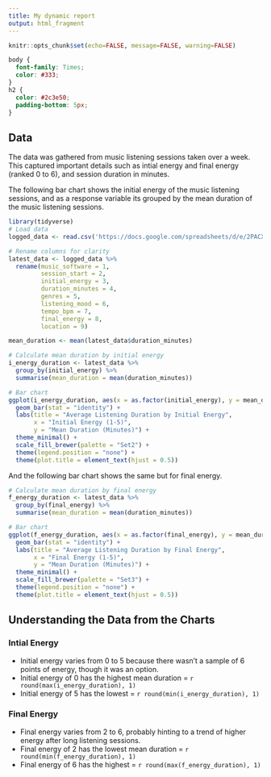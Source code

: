 ---
title: My dynamic report
output: html_fragment
---

```{r setup, include=FALSE}
knitr::opts_chunk$set(echo=FALSE, message=FALSE, warning=FALSE)

```

```{css}

body {
  font-family: Times;
  color: #333;
}
h2 {
  color: #2c3e50;
  padding-bottom: 5px;
}

```


## Data 

The data was gathered from music listening sessions taken over a week. This captured important details such as intial energy and final energy (ranked 0 to 6), and session duration in minutes.

The following bar chart shows the initial energy of the music listening sessions, and as a response variable its grouped by  the mean duration of the music listening sessions.


```{r}
library(tidyverse)
# Load data
logged_data <- read.csv('https://docs.google.com/spreadsheets/d/e/2PACX-1vRtn8ewxlbvlcvY-O4AXnk8f4c_0nmjhQxei9uqpwI83h2H6yI89d4ROVpfmEUrgQXyuugoGz3At83d/pub?output=csv')

# Rename columns for clarity
latest_data <- logged_data %>% 
  rename(music_software = 1,
         session_start = 2,
         initial_energy = 3,
         duration_minutes = 4,
         genres = 5,
         listening_mood = 6,
         tempo_bpm = 7,
         final_energy = 8,
         location = 9)

mean_duration <- mean(latest_data$duration_minutes)

# Calculate mean duration by initial energy
i_energy_duration <- latest_data %>%
  group_by(initial_energy) %>%
  summarise(mean_duration = mean(duration_minutes))

# Bar chart
ggplot(i_energy_duration, aes(x = as.factor(initial_energy), y = mean_duration, fill = as.factor(initial_energy))) +
  geom_bar(stat = "identity") +
  labs(title = "Average Listening Duration by Initial Energy",
       x = "Initial Energy (1-5)",
       y = "Mean Duration (Minutes)") +
  theme_minimal() +
  scale_fill_brewer(palette = "Set2") +
  theme(legend.position = "none") +
  theme(plot.title = element_text(hjust = 0.5))

```

And the following bar chart shows the same but for final energy.

```{r}

# Calculate mean duration by final energy
f_energy_duration <- latest_data %>%
  group_by(final_energy) %>%
  summarise(mean_duration = mean(duration_minutes))

# Bar chart
ggplot(f_energy_duration, aes(x = as.factor(final_energy), y = mean_duration, fill = as.factor(final_energy))) +
  geom_bar(stat = "identity") +
  labs(title = "Average Listening Duration by Final Energy",
       x = "Final Energy (1-5)",
       y = "Mean Duration (Minutes)") +
  theme_minimal() +
  scale_fill_brewer(palette = "Set3") +
  theme(legend.position = "none") +
  theme(plot.title = element_text(hjust = 0.5))
```


## Understanding the Data from the Charts

### Intial Energy

* Initial energy varies from 0 to 5 because there wasn't a sample
of 6 points of energy, though it was an option.
* Initial energy of 0 has the highest mean duration = `r round(max(i_energy_duration), 1)`
* Initial energy of 5 has the lowest = `r round(min(i_energy_duration), 1)`



### Final Energy 

* Final energy varies from 2 to 6, probably hinting to a trend 
of higher energy after long listening sessions.
* Final energy of 2 has the lowest mean duration = `r round(min(f_energy_duration), 1)`
* Final energy of 6 has the highest = `r round(max(f_energy_duration), 1)`


